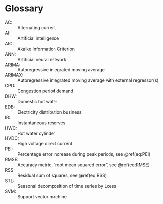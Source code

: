 # Glossary {-}

AC:
:  Alternating current

AI:
:  Artificial intelligence

AIC:
:  Akaike Information Criterion

ANN:
:  Artificial neural network

ARIMA:
:  Autoregressive integrated moving average

ARIMAX:
:  Autoregressive integrated moving average with external regressor(s)

CPD:
: Congestion period demand

DHW:
:  Domestic hot water

EDB:
:  Electricity distribution business

IR:
: Instantaneous reserves

HWC:
:  Hot water cylinder

HVDC:
:  High voltage direct current

PEI:
:  Percentage error increase during peak periods, see \@ref(eq:PEI)

RMSE:
:  Accuracy metric, "root mean squared error", see \@ref(eq:RMSE)

RSS:
:  Residual sum of squares, see \@ref(eq:RSS)

STL:
:  Seasonal decomposition of time series by Loess

SVM:
:  Support vector machine



